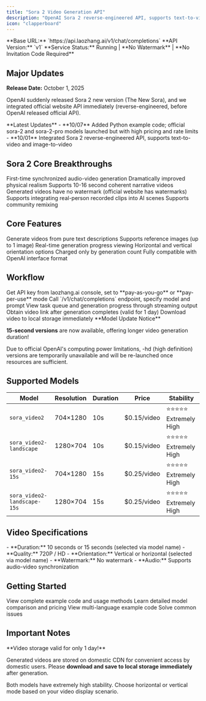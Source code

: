 ```yaml
---
title: "Sora 2 Video Generation API"
description: "OpenAI Sora 2 reverse-engineered API, supports text-to-video and image-to-video, no invitation code required"
icon: "clapperboard"
---
```


<Info>
  **Base URL:** `https://api.laozhang.ai/v1/chat/completions`
  **API Version:** `v1`
  **Service Status:** Running | **No Watermark** | **No Invitation Code Required**
</Info>

## Major Updates

**Release Date:** October 1, 2025

OpenAI suddenly released Sora 2 new version (The New Sora), and we integrated official website API immediately (reverse-engineered, before OpenAI released official API).

<Note>
**Latest Updates**
- **10/07** Added Python example code; official sora-2 and sora-2-pro models launched but with high pricing and rate limits
- **10/01** Integrated Sora 2 reverse-engineered API, supports text-to-video and image-to-video
</Note>

## Sora 2 Core Breakthroughs

<CardGroup cols={2}>
  <Card title="Audio-Video Sync" icon="music">
    First-time synchronized audio-video generation
  </Card>
  <Card title="Physical Realism" icon="atom">
    Dramatically improved physical realism
  </Card>
  <Card title="Long Video Support" icon="film">
    Supports 10-16 second coherent narrative videos
  </Card>
  <Card title="No Watermark Output" icon="droplet-slash">
    Generated videos have no watermark (official website has watermarks)
  </Card>
  <Card title="Cameo Feature" icon="user-plus">
    Supports integrating real-person recorded clips into AI scenes
  </Card>
  <Card title="Remix Feature" icon="waveform">
    Supports community remixing
  </Card>
</CardGroup>

## Core Features

<CardGroup cols={2}>
  <Card title="Text-to-Video" icon="text">
    Generate videos from pure text descriptions
  </Card>
  <Card title="Image-to-Video" icon="image">
    Supports reference images (up to 1 image)
  </Card>
  <Card title="Streaming Output" icon="stream">
    Real-time generation progress viewing
  </Card>
  <Card title="Multi-Spec Support" icon="grid">
    Horizontal and vertical orientation options
  </Card>
  <Card title="Pay-per-Use" icon="badge-dollar">
    Charged only by generation count
  </Card>
  <Card title="Quick Integration" icon="bolt">
    Fully compatible with OpenAI interface format
  </Card>
</CardGroup>

## Workflow

<Steps>
  <Step title="Configure API Key">
    Get API key from laozhang.ai console, set to **pay-as-you-go** or **pay-per-use** mode
  </Step>
  <Step title="Send Request">
    Call `/v1/chat/completions` endpoint, specify model and prompt
  </Step>
  <Step title="Real-time Progress">
    View task queue and generation progress through streaming output
  </Step>
  <Step title="Get Video">
    Obtain video link after generation completes (valid for 1 day)
  </Step>
  <Step title="Download & Save">
    Download video to local storage immediately
  </Step>
</Steps>

<Note>
**Model Update Notice**

**15-second versions** are now available, offering longer video generation duration!

Due to official OpenAI's computing power limitations, -hd (high definition) versions are temporarily unavailable and will be re-launched once resources are sufficient.
</Note>

## Supported Models

| Model | Resolution | Duration | Price | Stability |
|-------|------------|----------|-------|-----------|
| `sora_video2` | 704×1280 | 10s | $0.15/video | ⭐⭐⭐⭐⭐ Extremely High |
| `sora_video2-landscape` | 1280×704 | 10s | $0.15/video | ⭐⭐⭐⭐⭐ Extremely High |
| `sora_video2-15s` | 704×1280 | 15s | $0.25/video | ⭐⭐⭐⭐⭐ Extremely High |
| `sora_video2-landscape-15s` | 1280×704 | 15s | $0.25/video | ⭐⭐⭐⭐⭐ Extremely High |

## Video Specifications

<Info>
- **Duration:** 10 seconds or 15 seconds (selected via model name)
- **Quality:** 720P / HD
- **Orientation:** Vertical or horizontal (selected via model name)
- **Watermark:** No watermark
- **Audio:** Supports audio-video synchronization
</Info>

## Getting Started

<CardGroup cols={2}>
  <Card title="Quick Start" icon="rocket" href="/en/api-capabilities/sora2/quick-start">
    View complete example code and usage methods
  </Card>
  <Card title="Model Pricing" icon="tag" href="/en/api-capabilities/sora2/models-pricing">
    Learn detailed model comparison and pricing
  </Card>
  <Card title="Code Examples" icon="code" href="/en/api-capabilities/sora2/examples">
    View multi-language example code
  </Card>
  <Card title="FAQ" icon="circle-question" href="/en/api-capabilities/sora2/troubleshooting">
    Solve common issues
  </Card>
</CardGroup>

## Important Notes

<Warning>
**Video storage valid for only 1 day!**

Generated videos are stored on domestic CDN for convenient access by domestic users. Please **download and save to local storage immediately** after generation.
</Warning>

<Tip>
Both models have extremely high stability. Choose horizontal or vertical mode based on your video display scenario.
</Tip>

